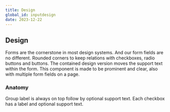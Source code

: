 ```yaml
---
title: Design
global_id: inputdesign
date: 2023-12-22
---
```


## Design
Forms are the cornerstone in most design systems. And our form fields are no different. Rounded corners to keep relations with checkboxes, radio buttons and buttons. The contained design version moves the support text within the form. This component is made to be prominent and clear, also with multiple form fields on a page. 

### Anatomy
Group label is always on top follow by optional support text. Each checkbox has a label and optional support text. 

<Figma node="619-6741" caption="Anatomy of input field" />